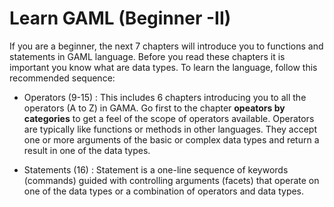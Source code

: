 # Learn GAML (Beginner -II)

If you are a beginner, the next 7 chapters will introduce you to  functions and statements in GAML language. Before you read these chapters it is important you know what are data types. To learn the language, follow this recommended sequence:



* Operators (9-15) : This includes 6 chapters introducing you to all the operators (A to Z) in GAMA. Go first to the chapter **opeators by categories** to get a feel of the scope of operators available.
Operators are typically like functions or methods in other languages. They accept one or more arguments of the basic or complex data types and return a result in one of the data types.

* Statements (16) : Statement is a one-line sequence of keywords (commands) guided with controlling arguments (facets) that operate on one of the data types or a combination of operators and data types.
